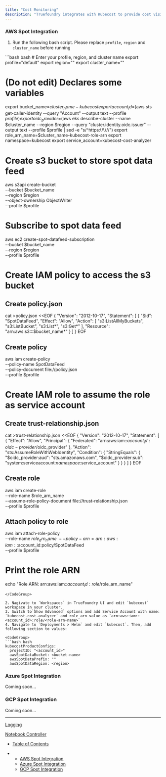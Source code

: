 ```yaml
---
title: "Cost Monitoring"
description: "Truefoundry integrates with Kubecost to provide cost visibility for your deployments. Kubecost is one of the applications that can be installed on the cluster. Once you install the application, you will start getting cost updates on the Truefoundry portal. However, by default, Kubecost is not able to pull the spot instance prices - for this you need to setup Spot Datafeed collection on your AWS account. This guide provides a quick way to setup spot data-feed collection."
---
```


### AWS Spot Integration

1. Run the following bash script. Please replace `profile`, `region` and `cluster_name` before running

<CodeGroup>
  ```bash bash
  # Enter your profile, region, and cluster name
  export profile="default"
  export region=""
  export cluster_name=""

  # (Do not edit) Declares some variables
  export bucket_name=$cluster_name-kubecost
  export account_id=$(aws sts get-caller-identity --query "Account" --output text --profile $profile)
  export oidc_provider=$(aws eks describe-cluster --name $cluster_name --region $region --query "cluster.identity.oidc.issuer" --output text --profile $profile | sed -e "s/^https:\/\///")
  export role_arn_name=$cluster_name-kubecost-role-arn
  export namespace=kubecost
  export service_account=kubecost-cost-analyzer

  # Create s3 bucket to store spot data feed
  aws s3api create-bucket \
      --bucket $bucket_name \
      --region $region \
      --object-ownership ObjectWriter \
      --profile $profile

  # Subscribe to spot data feed
  aws ec2 create-spot-datafeed-subscription \
      --bucket $bucket_name \
      --region $region \
      --profile $profile

  # Create IAM policy to access the s3 bucket
  ## Create policy.json
  cat >policy.json <<EOF
  {
    "Version": "2012-10-17",
    "Statement": [
      {
          "Sid": "SpotDataFeed",
          "Effect": "Allow",
          "Action": [
            "s3:ListAllMyBuckets",
            "s3:ListBucket",
            "s3:List*",
            "s3:Get*"
          ],
          "Resource": "arn:aws:s3:::$bucket_name*"
      }
    ]
  } 
  EOF

  ## Create policy
  aws iam create-policy \
      --policy-name SpotDataFeed \
      --policy-document file://policy.json \
      --profile $profile

  # Create IAM role to assume the role as service account
  ## Create trust-relationship.json
  cat >trust-relationship.json <<EOF
  {
    "Version": "2012-10-17",
    "Statement": [
      {
        "Effect": "Allow",
        "Principal": {
          "Federated": "arn:aws:iam::$account_id:oidc-provider/$oidc_provider"
        },
        "Action": "sts:AssumeRoleWithWebIdentity",
        "Condition": {
          "StringEquals": {
            "$oidc_provider:aud": "sts.amazonaws.com",
            "$oidc_provider:sub": "system:serviceaccount:$namespace:$service_account"
          }
        }
      }
    ]
  }
  EOF

  ## Create role
  aws iam create-role \
      --role-name $role_arn_name \
      --assume-role-policy-document file://trust-relationship.json \
      --profile $profile

  ## Attach policy to role
  aws iam attach-role-policy \
      --role-name $role_arn_name \
      --policy-arn=arn:aws:iam::$account_id:policy/SpotDataFeed \
      --profile $profile

  # Print the role ARN
  echo "Role ARN: arn:aws:iam::$account_id:role/$role_arn_name"
  ```
</CodeGroup>

2. Nagivate to `Workspaces` in TrueFoundry UI and edit `kubecost` workspace in your cluster.
3. Switch to`Show Advanced` options and add Service Account with name: `kubecost-cost-analyzer` and role arn value as `arn:aws:iam::<account_id>:role/<role-arn-name>`
4. Navigate to `Deployments > Helm` and edit `kubecost`. Then, add following section to values:

<CodeGroup>
  ```bash bash
  kubecostProductConfigs:
    projectID: "<account_id>"
    awsSpotDataBucket: <bucket-name>
    awsSpotDataPrefix: ""
    awsSpotDataRegion: <region>
  ```
</CodeGroup>

### Azure Spot Integration

Coming soon...

### GCP Spot Integration

Coming soon...

***

[Logging](/docs/logging)

[Notebook Controller](/docs/notebook-controller)

* [Table of Contents](#)

* * [AWS Spot Integration](#aws-spot-integration)
  * [Azure Spot Integration](#azure-spot-integration)
  * [GCP Spot Integration](#gcp-spot-integration)
